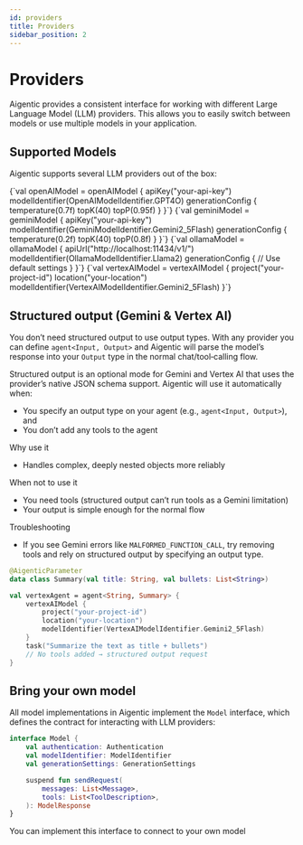 ```yaml
---
id: providers
title: Providers
sidebar_position: 2
---
```



# Providers

Aigentic provides a consistent interface for working with different Large Language Model (LLM) providers. This allows you to easily switch between models or use multiple models in your application.

## Supported Models

Aigentic supports several LLM providers out of the box:

<Tabs>
  <TabItem value="OpenAI" label="OpenAI">
    <CodeBlock language="kotlin">
      {`val openAIModel = openAIModel {
    apiKey("your-api-key")
    modelIdentifier(OpenAIModelIdentifier.GPT4O)
    generationConfig {
        temperature(0.7f)
        topK(40)
        topP(0.95f)
    }
}`}
    </CodeBlock>
  </TabItem>

  <TabItem value="Gemini" label="Gemini">
    <CodeBlock language="kotlin">
      {`val geminiModel = geminiModel {
    apiKey("your-api-key")
    modelIdentifier(GeminiModelIdentifier.Gemini2_5Flash)
    generationConfig {
        temperature(0.2f)
        topK(40)
        topP(0.8f)
    }
}`}
    </CodeBlock>
  </TabItem>

  <TabItem value="Ollama" label="Ollama">
    <CodeBlock language="kotlin">
      {`val ollamaModel = ollamaModel {
    apiUrl("http://localhost:11434/v1/")
    modelIdentifier(OllamaModelIdentifier.Llama2)
    generationConfig {
        // Use default settings
    }
}`}
    </CodeBlock>
  </TabItem>

  <TabItem value="VertexAI" label="VertexAI">
    <CodeBlock language="kotlin">
      {`val vertexAIModel = vertexAIModel {
    project("your-project-id")
    location("your-location")
    modelIdentifier(VertexAIModelIdentifier.Gemini2_5Flash)
}`}
    </CodeBlock>
  </TabItem>
</Tabs>

## Structured output (Gemini & Vertex AI)

You don’t need structured output to use output types. With any provider you can define `agent<Input, Output>` and Aigentic will parse the model’s response into your `Output` type in the normal chat/tool‑calling flow.

Structured output is an optional mode for Gemini and Vertex AI that uses the provider’s native JSON schema support. Aigentic will use it automatically when:

- You specify an output type on your agent (e.g., `agent<Input, Output>`), and
- You don’t add any tools to the agent

Why use it
- Handles complex, deeply nested objects more reliably

When not to use it
- You need tools (structured output can’t run tools as a Gemini limitation)
- Your output is simple enough for the normal flow

Troubleshooting
- If you see Gemini errors like `MALFORMED_FUNCTION_CALL`, try removing tools and rely on structured output by specifying an output type.

```kotlin
@AigenticParameter
data class Summary(val title: String, val bullets: List<String>)

val vertexAgent = agent<String, Summary> {
    vertexAIModel {
        project("your-project-id")
        location("your-location")
        modelIdentifier(VertexAIModelIdentifier.Gemini2_5Flash)
    }
    task("Summarize the text as title + bullets")
    // No tools added → structured output request
}
```

## Bring your own model

All model implementations in Aigentic implement the `Model` interface, which defines the contract for interacting with LLM providers:

```kotlin
interface Model {
    val authentication: Authentication
    val modelIdentifier: ModelIdentifier
    val generationSettings: GenerationSettings

    suspend fun sendRequest(
        messages: List<Message>,
        tools: List<ToolDescription>,
    ): ModelResponse
}
```

You can implement this interface to connect to your own model
